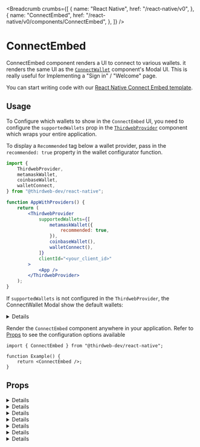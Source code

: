 
<Breadcrumb
	crumbs={[
		{
			name: "React Native",
			href: "/react-native/v0",
		},
		{
			name: "ConnectEmbed",
			href: "/react-native/v0/components/ConnectEmbed",
		},
	]}
/>

# ConnectEmbed

ConnectEmbed component renders a UI to connect to various wallets. it renders the same UI as the [`ConnectWallet`](/react-native/v0/components/ConnectWallet) component's Modal UI.
This is really useful for Implementing a "Sign in" / "Welcome" page.

<DocImage src={ConnectEmbedDefaultImg} className="w-80" />

You can start writing code with our [React Native Connect Embed template](https://github.com/thirdweb-example/react-native-connect-embed).

## Usage

<Steps>
<Step title="Configure supportedWallets in ThirdwebProvider" id='configure-thirdwebprovider' >

To Configure which wallets to show in the `ConnectEmbed` UI, you need to configure the `supportedWallets` prop in the [`ThirdwebProvider`](/react/v4/ThirdwebProvider) component which wraps your entire application.

To display a `Recommended` tag below a wallet provider, pass in the `recommended: true` property in the wallet configurator function.

```jsx
import {
	ThirdwebProvider,
	metamaskWallet,
	coinbaseWallet,
	walletConnect,
} from "@thirdweb-dev/react-native";

function AppWithProviders() {
	return (
		<ThirdwebProvider
			supportedWallets={[
				metamaskWallet({
					recommended: true,
				}),
				coinbaseWallet(),
				walletConnect(),
			]}
			clientId="<your_client_id>"
		>
			<App />
		</ThirdwebProvider>
	);
}
```

If `supportedWallets` is not configured in the `ThirdwebProvider`, the ConnectWallet Modal show the default wallets:

<Details summary="Default Wallets" id='default-wallets'>

- [MetaMask](/references/react-native/v0/metamaskWallet)
- [Rainbow](/references/react-native/v0/rainbowWallet)
- [Trust Wallet](/references/react-native/v0/trustWallet)

</Details>

</Step>

<Step title="Configure ConnectEmbed" id='configure-connectembed'>

Render the `ConnectEmbed` component anywhere in your application. Refer to [Props](#props) to see the configuration options available

```tsx
import { ConnectEmbed } from "@thirdweb-dev/react-native";

function Example() {
	return <ConnectEmbed />;
}
```

</Step>

</Steps>

## Props

<Details summary="modalTitle">

Sets the modal title

```tsx
<ConnectEmbed modalTitle="Sign In" />
```

</Details>

<Details summary="modalTitleIconUrl">

Sets the modal icon.

You can pass empty string to hide the icon.

```tsx
<ConnectEmbed modalTitleIconUrl="https://thirdweb.com/favicon.ico" />
```

</Details>

<Details summary="container" >

Custom styles to be added to the root container of `ConnectEmbed` component.

```tsx
<ConnectEmbed
	container={{
		paddingVertical: "md",
		marginHorizontal: "md",
		borderRadius: "md",
	}}
/>
```

</Details>

<Details summary="theme">

theme to apply on the `ConnectEmbed` component.

If a theme is set on the [`ThirdWebProvider`](/react-native/v0/ThirdwebProvider) component, it will be used as the default theme for all thirdweb components, else the default will be `"dark"`

theme can be set to either `"dark"` or `"light"` or a custom theme object.

```tsx
function Example() {
	return <ConnectEmbed theme="light" />;
}
```

<DocImage src={ConnectEmbedLight} className="w-80" />

You can also import [`lightTheme`](/references/react-native/v0/lightTheme) or [`darkTheme`](/references/react-native/v0/darkTheme) functions from `@thirdweb-dev/react-native` to use the default themes as base and overrides parts of it.

```tsx
import { lightTheme, ConnectEmbed } from "@thirdweb-dev/react-native";

const customTheme = lightTheme({
	colors: {
		background: "red",
	},
});

function Example() {
	return <ConnectEmbed theme={customTheme} />;
}
```

</Details>

<Details summary="termsOfServiceUrl">

If provided, Embed will show a Terms of Service message at the bottom with below link

```tsx
function Example() {
	return <ConnectEmbed termsOfServiceUrl="https://your-link-to-tos" />;
}
```

</Details>

<Details summary="privacyPolicyUrl">

If provided, Embed will show a Terms of Service message at the bottom with below link

```tsx
function Example() {
	return (
		<ConnectEmbed privacyPolicyUrl="https://your-link-to-privacy-policy" />
	);
}
```

</Details>

<Details summary="onConnect">

Callback to be called on successful connection of wallet

```tsx
<ConnectEmbed
	onConnect={() => {
		console.log("wallet connected");
	}}
/>
```

</Details>

